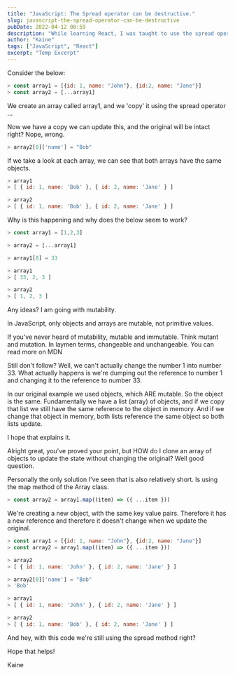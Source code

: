 ```yaml
---
title: "JavaScript: The Spread operator can be destructive."
slug: javascript-the-spread-operator-can-be-destructive
pubDate: 2022-04-12 08:59
description: "While learning React, I was taught to use the spread operator to copy an array. This is not always a good idea."
author: "Kaine"
tags: ["JavaScript", "React"]
excerpt: "Temp Excerpt"
---
```


Consider the below:

```js
> const array1 = [{id: 1, name: "John"}, {id:2, name: "Jane"}]
> const array2 = [...array1]
```

We create an array called array1, and we 'copy' it using the spread operator ...

Now we have a copy we can update this, and the original will be intact right? Nope, wrong.

```js
> array2[0]['name'] = "Bob"
```

If we take a look at each array, we can see that both arrays have the same objects.

```js
> array1
> [ { id: 1, name: 'Bob' }, { id: 2, name: 'Jane' } ]

> array2
> [ { id: 1, name: 'Bob' }, { id: 2, name: 'Jane' } ]
```

Why is this happening and why does the below seem to work?

```js
> const array1 = [1,2,3]

> array2 = [...array1]

> array1[0] = 33

> array1
> [ 33, 2, 3 ]

> array2
> [ 1, 2, 3 ]
```

Any ideas? I am going with mutability.

In JavaScript, only objects and arrays are mutable, not primitive values.

If you've never heard of mutability, mutable and immutable. Think mutant and mutation. In laymen terms, changeable and unchangeable. You can read more on MDN

Still don't follow? Well, we can't actually change the number 1 into number 33. What actually happens is we're dumping out the reference to number 1 and changing it to the reference to number 33.

In our original example we used objects, which ARE mutable. So the object is the same. Fundamentally we have a list (array) of objects, and if we copy that list we still have the same reference to the object in memory. And if we change that object in memory, both lists reference the same object so both lists update.

I hope that explains it.

Alright great, you've proved your point, but HOW do I clone an array of objects to update the state without changing the original?
Well good question.

Personally the only solution I've seen that is also relatively short. Is using the map method of the Array class.

```js
> const array2 = array1.map((item) => ({ ...item }))
```

We're creating a new object, with the same key value pairs. Therefore it has a new reference and therefore it doesn't change when we update the original.

```js
> const array1 = [{id: 1, name: "John"}, {id:2, name: "Jane"}]
> const array2 = array1.map((item) => ({ ...item }))

> array2
> [ { id: 1, name: 'John' }, { id: 2, name: 'Jane' } ]

> array2[0]['name'] = "Bob"
> 'Bob'

> array1
> [ { id: 1, name: 'John' }, { id: 2, name: 'Jane' } ]

> array2
> [ { id: 1, name: 'Bob' }, { id: 2, name: 'Jane' } ]
```

And hey, with this code we're still using the spread method right?

Hope that helps!

Kaine
